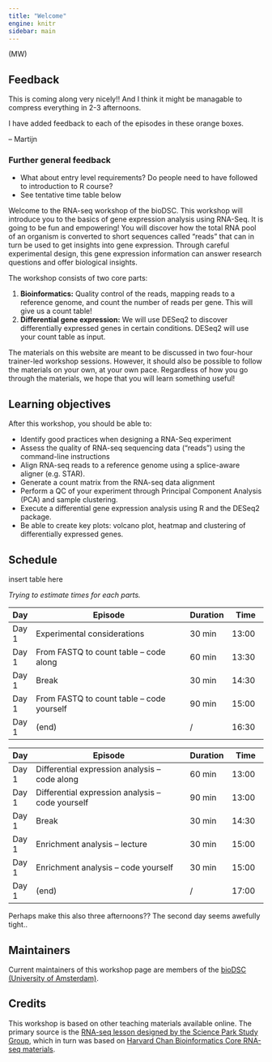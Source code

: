 ```yaml
---
title: "Welcome"
engine: knitr
sidebar: main
---
```


::: {.mwadd}
(MW) 

## Feedback

This is coming along very nicely!! And I think it might be managable to compress everything in 2-3 afternoons.

I have added feedback to each of the episodes in these orange boxes.

-- Martijn

### Further general feedback

- What about entry level requirements? Do people need to have followed to introduction to R course?
- See tentative time table below

:::

Welcome to the RNA-seq workshop of the bioDSC. This workshop will introduce you to the basics of gene expression analysis using RNA-Seq. It is going to be fun and empowering! You will discover how the total RNA pool of an organism is converted to short sequences called “reads” that can in turn be used to get insights into gene expression. Through careful experimental design, this gene expression information can answer research questions and offer biological insights.

The workshop consists of two core parts: 

1. **Bioinformatics:** Quality control of the reads, mapping reads to a reference genome, and count the number of reads per gene. This will give us a count table!
2. **Differential gene expression:** We will use DESeq2 to discover differentially expressed genes in certain conditions. DESeq2 will use your count table as input.

The materials on this website are meant to be discussed in two four-hour trainer-led workshop sessions. However, it should also be possible to follow the materials on your own, at your own pace. Regardless of how you go through the materials, we hope that you will learn something useful!

## Learning objectives

After this workshop, you should be able to:

- Identify good practices when designing a RNA-Seq experiment
- Assess the quality of RNA-seq sequencing data (“reads”) using the command-line instructions
- Align RNA-seq reads to a reference genome using a splice-aware aligner (e.g. STAR).
- Generate a count matrix from the RNA-seq data alignment
- Perform a QC of your experiment through Principal Component Analysis (PCA) and sample clustering.
- Execute a differential gene expression analysis using R and the DESeq2 package.
- Be able to create key plots: volcano plot, heatmap and clustering of differentially expressed genes.


## Schedule

insert table here

::: {.mwadd}

*Trying to estimate times for each parts.*

| Day    | Episode                                            | Duration   | Time       |
|--------|----------------------------------------------------|------------|------------|
| Day 1  | Experimental considerations                        | 30 min     | 13:00      |
| Day 1  | From FASTQ to count table -- code along            | 60 min     | 13:30      |
| Day 1  | Break                                              | 30 min     | 14:30      |
| Day 1  | From FASTQ to count table -- code yourself         | 90 min     | 15:00      |
| Day 1  | (end)                                              | /          | 16:30      |

| Day    | Episode                                            | Duration   | Time       |
|--------|----------------------------------------------------|------------|------------|
| Day 1  | Differential expression analysis -- code along     | 60 min     | 13:00      |
| Day 1  | Differential expression analysis -- code yourself  | 90 min     | 13:00      |
| Day 1  | Break                                              | 30 min     | 14:30      |
| Day 1  | Enrichment analysis -- lecture                     | 30 min     | 15:00      |
| Day 1  | Enrichment analysis -- code yourself               | 30 min     | 15:00      |
| Day 1  | (end)                                              | /          | 17:00      |

Perhaps make this also three afternoons??
The second day seems awefully tight..

:::


## Maintainers

Current maintainers of this workshop page are members of the [bioDSC (University of Amsterdam)](https://www.biodsc.nl).

## Credits

This workshop is based on other teaching materials available online. The primary source is the [RNA-seq lesson designed by the Science Park Study Group](https://scienceparkstudygroup.github.io/rna-seq-lesson/), which in turn was based on [Harvard Chan Bioinformatics Core RNA-seq materials](https://hbctraining.github.io/Intro-to-bulk-RNAseq/schedule/links-to-lessons.html).